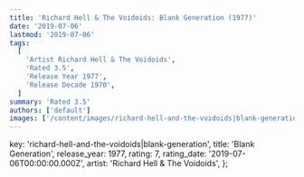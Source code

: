 ```yaml
---
title: 'Richard Hell & The Voidoids: Blank Generation (1977)'
date: '2019-07-06'
lastmod: '2019-07-06'
tags:
  [
    'Artist Richard Hell & The Voidoids',
    'Rated 3.5',
    'Release Year 1977',
    'Release Decade 1970',
  ]
summary: 'Rated 3.5'
authors: ['default']
images: ['/content/images/richard-hell-and-the-voidoids|blank-generation.jpg']
---
```


  key: 'richard-hell-and-the-voidoids|blank-generation',
  title: 'Blank Generation',
  release_year: 1977,
  rating: 7,
  rating_date: '2019-07-06T00:00:00.000Z',
  artist: 'Richard Hell & The Voidoids',
};

<MusicRating data={data} />
